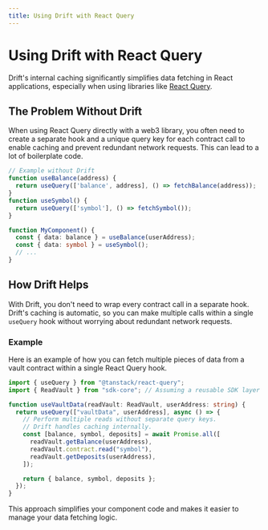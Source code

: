 ```yaml
---
title: Using Drift with React Query
---
```


# Using Drift with React Query

Drift's internal caching significantly simplifies data fetching in React applications, especially when using libraries like [React Query](https://tanstack.com/query/latest).

## The Problem Without Drift

When using React Query directly with a web3 library, you often need to create a separate hook and a unique query key for each contract call to enable caching and prevent redundant network requests. This can lead to a lot of boilerplate code.

```typescript
// Example without Drift
function useBalance(address) {
  return useQuery(['balance', address], () => fetchBalance(address));
}
function useSymbol() {
  return useQuery(['symbol'], () => fetchSymbol());
}

function MyComponent() {
  const { data: balance } = useBalance(userAddress);
  const { data: symbol } = useSymbol();
  // ...
}
```

## How Drift Helps

With Drift, you don't need to wrap every contract call in a separate hook. Drift's caching is automatic, so you can make multiple calls within a single `useQuery` hook without worrying about redundant network requests.

### Example

Here is an example of how you can fetch multiple pieces of data from a vault contract within a single React Query hook.

```typescript
import { useQuery } from "@tanstack/react-query";
import { ReadVault } from "sdk-core"; // Assuming a reusable SDK layer

function useVaultData(readVault: ReadVault, userAddress: string) {
  return useQuery(["vaultData", userAddress], async () => {
    // Perform multiple reads without separate query keys.
    // Drift handles caching internally.
    const [balance, symbol, deposits] = await Promise.all([
      readVault.getBalance(userAddress),
      readVault.contract.read("symbol"),
      readVault.getDeposits(userAddress),
    ]);

    return { balance, symbol, deposits };
  });
}
```

This approach simplifies your component code and makes it easier to manage your data fetching logic.
